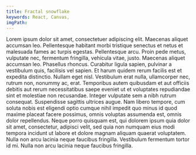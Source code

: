 ```yaml
---
title: Fractal snowflake
keywords: React, Canvas, 
imgPath: 
---
```


Lorem ipsum dolor sit amet, consectetuer adipiscing elit. Maecenas aliquet accumsan leo. Pellentesque habitant morbi tristique senectus et netus et malesuada fames ac turpis egestas. Pellentesque arcu. Proin pede metus, vulputate nec, fermentum fringilla, vehicula vitae, justo. Maecenas aliquet accumsan leo. Phasellus rhoncus. Curabitur ligula sapien, pulvinar a vestibulum quis, facilisis vel sapien. Et harum quidem rerum facilis est et expedita distinctio. Nullam eget nisl. Vestibulum erat nulla, ullamcorper nec, rutrum non, nonummy ac, erat. Temporibus autem quibusdam et aut officiis debitis aut rerum necessitatibus saepe eveniet ut et voluptates repudiandae sint et molestiae non recusandae. Integer vulputate sem a nibh rutrum consequat. Suspendisse sagittis ultrices augue. Nam libero tempore, cum soluta nobis est eligendi optio cumque nihil impedit quo minus id quod maxime placeat facere possimus, omnis voluptas assumenda est, omnis dolor repellendus. Neque porro quisquam est, qui dolorem ipsum quia dolor sit amet, consectetur, adipisci velit, sed quia non numquam eius modi tempora incidunt ut labore et dolore magnam aliquam quaerat voluptatem. Nulla non arcu lacinia neque faucibus fringilla. Vestibulum fermentum tortor id mi. Nulla non arcu lacinia neque faucibus fringilla.